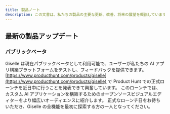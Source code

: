 ```yaml
---
title: 製品ノート
description: この文書は、私たちの製品の主要な更新、改善、将来の展望を概説しています。
---
```


## 最新の製品アップデート

### パブリックベータ
Giselle は現在パブリックベータとして利用可能で、ユーザーが私たちの AI アプリ構築プラットフォームをテストし、フィードバックを提供できます。
[https://www.producthunt.com/products/giselle](https://www.producthunt.com/products/giselle) で Product Hunt での正式ローンチを近日中に行うことを発表できて興奮しています。
このローンチでは、カスタム AI アプリケーションを構築するためのオープンソースビジュアルエディターをより幅広いオーディエンスに紹介します。
正式なローンチ日をお待ちいただき、Giselle の全機能を最初に探索する方の一人となってください。
